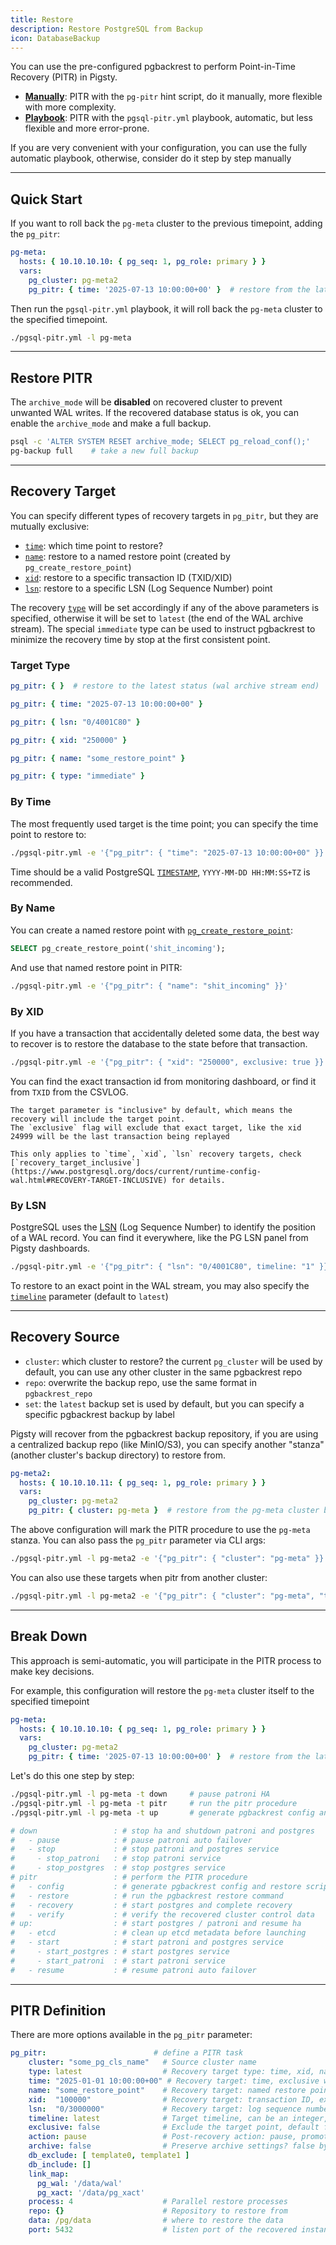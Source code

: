 ```yaml
---
title: Restore
description: Restore PostgreSQL from Backup
icon: DatabaseBackup
---
```



You can use the pre-configured pgbackrest to perform Point-in-Time Recovery (PITR) in Pigsty.

- [**Manually**](#manually):  PITR with the `pg-pitr` hint script, do it manually, more flexible with more complexity.
- [**Playbook**](#playbook): PITR with the `pgsql-pitr.yml` playbook, automatic, but less flexible and more error-prone.

If you are very convenient with your configuration, you can use the fully automatic playbook,
otherwise, consider do it step by step manually


--------

## Quick Start

If you want to roll back the `pg-meta` cluster to the previous timepoint, adding the `pg_pitr`:

```yaml
pg-meta:
  hosts: { 10.10.10.10: { pg_seq: 1, pg_role: primary } }
  vars:
    pg_cluster: pg-meta2
    pg_pitr: { time: '2025-07-13 10:00:00+00' }  # restore from the latest backup
```

Then run the `pgsql-pitr.yml` playbook, it will roll back the `pg-meta` cluster to the specified timepoint.

```bash
./pgsql-pitr.yml -l pg-meta
```

--------

## Restore PITR

The `archive_mode` will be **disabled** on recovered cluster to prevent unwanted WAL writes.
If the recovered database status is ok, you can enable the `archive_mode` and make a full backup.

```bash title="postgres @ pg-meta $"
psql -c 'ALTER SYSTEM RESET archive_mode; SELECT pg_reload_conf();'
pg-backup full    # take a new full backup
```


--------

## Recovery Target

You can specify different types of recovery targets in `pg_pitr`, but they are mutually exclusive:

- [`time`](https://www.postgresql.org/docs/current/runtime-config-wal.html#RECOVERY-TARGET-TIME): which time point to restore?
- [`name`](https://www.postgresql.org/docs/current/runtime-config-wal.html#RECOVERY-TARGET-NAME): restore to a named restore point (created by `pg_create_restore_point`)
- [`xid`](https://www.postgresql.org/docs/current/runtime-config-wal.html#RECOVERY-TARGET-XID): restore to a specific transaction ID (TXID/XID)
- [`lsn`](https://www.postgresql.org/docs/current/runtime-config-wal.html#RECOVERY-TARGET-LSN): restore to a specific LSN (Log Sequence Number) point

The recovery [`type`](https://www.postgresql.org/docs/current/runtime-config-wal.html#RECOVERY-TARGET-TYPE) will be set accordingly if any of the above parameters is specified,
otherwise it will be set to `latest` (the end of the WAL archive stream).
The special `immediate` type can be used to instruct pgbackrest to minimize the recovery time by stop at the first consistent point.



### Target Type

```yaml tab="latest"
pg_pitr: { }  # restore to the latest status (wal archive stream end)
```
```yaml tab="time"
pg_pitr: { time: "2025-07-13 10:00:00+00" }
```
```yaml tab="lsn"
pg_pitr: { lsn: "0/4001C80" }
```
```yaml tab="xid"
pg_pitr: { xid: "250000" }
```
```yaml tab="name"
pg_pitr: { name: "some_restore_point" }
```
```yaml tab="immediate"
pg_pitr: { type: "immediate" }
```

### By Time

The most frequently used target is the time point; you can specify the time point to restore to:

```bash title="restore to a timepoint"
./pgsql-pitr.yml -e '{"pg_pitr": { "time": "2025-07-13 10:00:00+00" }}'
```

Time should be a valid PostgreSQL [`TIMESTAMP`](https://www.postgresql.org/docs/17/datatype-datetime.html#DATATYPE-DATETIME-INPUT-TIME-STAMPS), `YYYY-MM-DD HH:MM:SS+TZ` is recommended.


### By Name

You can create a named restore point with [`pg_create_restore_point`](https://www.postgresql.org/docs/current/functions-admin.html#id-1.5.8.34.5.5.2.2.1.1.1.1):

```sql
SELECT pg_create_restore_point('shit_incoming');
```

And use that named restore point in PITR:

```bash
./pgsql-pitr.yml -e '{"pg_pitr": { "name": "shit_incoming" }}'
```


### By XID

If you have a transaction that accidentally deleted some data, the best way to recover is to restore the database to the state before that transaction.

```bash title="restore right before a transaction"
./pgsql-pitr.yml -e '{"pg_pitr": { "xid": "250000", exclusive: true }}'
```

You can find the exact transaction id from monitoring dashboard, or find it from `TXID` from the CSVLOG.

<Callout title="Inclusive vs Exclusive" type="info">

    The target parameter is "inclusive" by default, which means the recovery will include the target point.
    The `exclusive` flag will exclude that exact target, like the xid 24999 will be the last transaction being replayed

    This only applies to `time`, `xid`, `lsn` recovery targets, check [`recovery_target_inclusive`](https://www.postgresql.org/docs/current/runtime-config-wal.html#RECOVERY-TARGET-INCLUSIVE) for details.

</Callout>


### By LSN

PostgreSQL uses the [LSN](https://www.postgresql.org/docs/current/datatype-pg-lsn.html) (Log Sequence Number) to identify the position of a WAL record.
You can find it everywhere, like the PG LSN panel from Pigsty dashboards.

```bash title="restore to a LSN"
./pgsql-pitr.yml -e '{"pg_pitr": { "lsn": "0/4001C80", timeline: "1" }}'
```

To restore to an exact point in the WAL stream, you may also specify the [`timeline`](https://www.postgresql.org/docs/current/runtime-config-wal.html#RECOVERY-TARGET-TIMELINE) parameter (default to `latest`)





--------

## Recovery Source

- `cluster`: which cluster to restore? the current `pg_cluster` will be used by default, you can use any other cluster in the same pgbackrest repo
- `repo`: overwrite the backup repo, use the same format in `pgbackrest_repo`
- `set`: the `latest` backup set is used by default, but you can specify a specific pgbackrest backup by label



Pigsty will recover from the pgbackrest backup repository, if you are using a centralized backup repo (like MinIO/S3),
you can specify another "stanza" (another cluster's backup directory) to restore from.

```yaml
pg-meta2:
  hosts: { 10.10.10.11: { pg_seq: 1, pg_role: primary } }
  vars:
    pg_cluster: pg-meta2
    pg_pitr: { cluster: pg-meta }  # restore from the pg-meta cluster backup
```

The above configuration will mark the PITR procedure to use the `pg-meta` stanza.
You can also pass the `pg_pitr` parameter via CLI args:

```bash title="pitr pg-meta2 with pg-meta backup"
./pgsql-pitr.yml -l pg-meta2 -e '{"pg_pitr": { "cluster": "pg-meta" }}'
```

You can also use these targets when pitr from another cluster:

```bash
./pgsql-pitr.yml -l pg-meta2 -e '{"pg_pitr": { "cluster": "pg-meta", "time": "2025-07-14 08:00:00+00" }}'
```




--------

## Break Down

This approach is semi-automatic, you will participate in the PITR process to make key decisions.

For example, this configuration will restore the `pg-meta` cluster itself to the specified timepoint

```yaml
pg-meta:
  hosts: { 10.10.10.10: { pg_seq: 1, pg_role: primary } }
  vars:
    pg_cluster: pg-meta2
    pg_pitr: { time: '2025-07-13 10:00:00+00' }  # restore from the latest backup
```

Let's do this one step by step:

```bash
./pgsql-pitr.yml -l pg-meta -t down     # pause patroni HA
./pgsql-pitr.yml -l pg-meta -t pitr     # run the pitr procedure
./pgsql-pitr.yml -l pg-meta -t up       # generate pgbackrest config and restore script
```

```yaml
# down                 : # stop ha and shutdown patroni and postgres
#   - pause            : # pause patroni auto failover
#   - stop             : # stop patroni and postgres service
#     - stop_patroni   : # stop patroni service
#     - stop_postgres  : # stop postgres service
# pitr                 : # perform the PITR procedure
#   - config           : # generate pgbackrest config and restore script
#   - restore          : # run the pgbackrest restore command
#   - recovery         : # start postgres and complete recovery
#   - verify           : # verify the recovered cluster control data
# up:                  : # start postgres / patroni and resume ha
#   - etcd             : # clean up etcd metadata before launching
#   - start            : # start patroni and postgres service
#     - start_postgres : # start postgres service
#     - start_patroni  : # start patroni service
#   - resume           : # resume patroni auto failover
```


--------

## PITR Definition

There are more options available in the `pg_pitr` parameter:

```yaml
pg_pitr:                        # define a PITR task
    cluster: "some_pg_cls_name"   # Source cluster name
    type: latest                  # Recovery target type: time, xid, name, lsn, immediate, latest
    time: "2025-01-01 10:00:00+00" # Recovery target: time, exclusive with xid, name, lsn
    name: "some_restore_point"    # Recovery target: named restore point, exclusive with time, xid, lsn
    xid:  "100000"                # Recovery target: transaction ID, exclusive with time, name, lsn
    lsn:  "0/3000000"             # Recovery target: log sequence number, exclusive with time, name, xid
    timeline: latest              # Target timeline, can be an integer, latest by default,
    exclusive: false              # Exclude the target point, default false?
    action: pause                 # Post-recovery action: pause, promote, shutdown
    archive: false                # Preserve archive settings? false by default
    db_exclude: [ template0, template1 ]
    db_include: []
    link_map:
      pg_wal: '/data/wal'
      pg_xact: '/data/pg_xact'
    process: 4                    # Parallel restore processes
    repo: {}                      # Repository to restore from
    data: /pg/data                # where to restore the data
    port: 5432                    # listen port of the recovered instance
```



